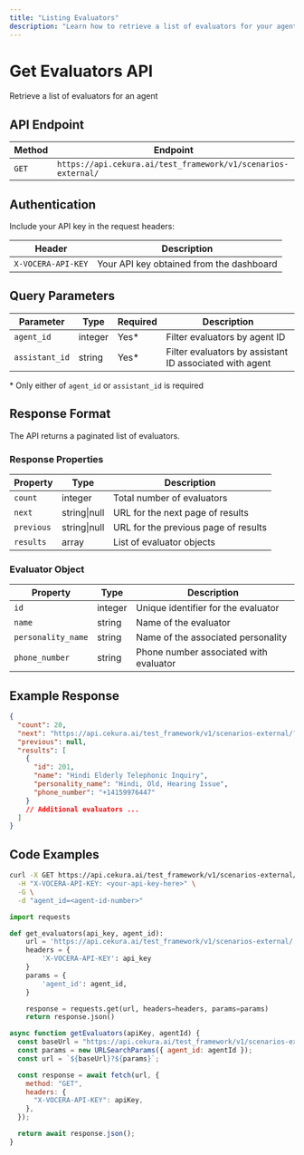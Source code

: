 ---
title: "Listing Evaluators"
description: "Learn how to retrieve a list of evaluators for your agents"
---

# Get Evaluators API

Retrieve a list of evaluators for an agent

## API Endpoint

| Method | Endpoint                                                      |
| ------ | ------------------------------------------------------------- |
| `GET`  | `https://api.cekura.ai/test_framework/v1/scenarios-external/` |

## Authentication

Include your API key in the request headers:

| Header             | Description                              |
| ------------------ | ---------------------------------------- |
| `X-VOCERA-API-KEY` | Your API key obtained from the dashboard |

## Query Parameters

| Parameter      | Type    | Required | Description                                             |
| -------------- | ------- | -------- | ------------------------------------------------------- |
| `agent_id`     | integer | Yes\*    | Filter evaluators by agent ID                           |
| `assistant_id` | string  | Yes\*    | Filter evaluators by assistant ID associated with agent |

\* Only either of `agent_id` or `assistant_id` is required

## Response Format

The API returns a paginated list of evaluators.

### Response Properties

| Property   | Type         | Description                          |
| ---------- | ------------ | ------------------------------------ |
| `count`    | integer      | Total number of evaluators           |
| `next`     | string\|null | URL for the next page of results     |
| `previous` | string\|null | URL for the previous page of results |
| `results`  | array        | List of evaluator objects            |

### Evaluator Object

| Property           | Type    | Description                            |
| ------------------ | ------- | -------------------------------------- |
| `id`               | integer | Unique identifier for the evaluator    |
| `name`             | string  | Name of the evaluator                  |
| `personality_name` | string  | Name of the associated personality     |
| `phone_number`     | string  | Phone number associated with evaluator |

## Example Response

```json
{
  "count": 20,
  "next": "https://api.cekura.ai/test_framework/v1/scenarios-external/?agent_id=4&page=2",
  "previous": null,
  "results": [
    {
      "id": 201,
      "name": "Hindi Elderly Telephonic Inquiry",
      "personality_name": "Hindi, Old, Hearing Issue",
      "phone_number": "+14159976447"
    }
    // Additional evaluators ...
  ]
}
```

## Code Examples

<CodeGroup>

```bash Curl
curl -X GET https://api.cekura.ai/test_framework/v1/scenarios-external/ \
  -H "X-VOCERA-API-KEY: <your-api-key-here>" \
  -G \
  -d "agent_id=<agent-id-number>"
```

```python Python
import requests

def get_evaluators(api_key, agent_id):
    url = 'https://api.cekura.ai/test_framework/v1/scenarios-external/'
    headers = {
        'X-VOCERA-API-KEY': api_key
    }
    params = {
        'agent_id': agent_id,
    }

    response = requests.get(url, headers=headers, params=params)
    return response.json()
```

```javascript JavaScript
async function getEvaluators(apiKey, agentId) {
  const baseUrl = "https://api.cekura.ai/test_framework/v1/scenarios-external/";
  const params = new URLSearchParams({ agent_id: agentId });
  const url = `${baseUrl}?${params}`;

  const response = await fetch(url, {
    method: "GET",
    headers: {
      "X-VOCERA-API-KEY": apiKey,
    },
  });

  return await response.json();
}
```

</CodeGroup>
